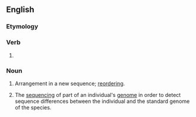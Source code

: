 ==English==

===Etymology===
{{prefix|en|re|sequencing}}

===Verb===
{{head|en|verb form}}

# {{present participle of|resequence|lang=en|nocat=1}}

===Noun===
{{en-noun|~}}

# Arrangement in a new sequence; [[reordering]].
# {{lb|en|genetics}} The [[sequencing]] of part of an individual's [[genome]] in order to detect sequence differences between the individual and the standard genome of the species.